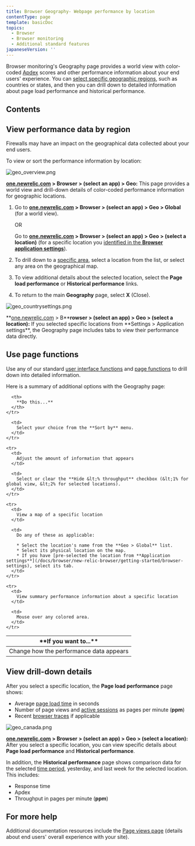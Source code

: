 ```yaml
---
title: Browser Geography- Webpage performance by location
contentType: page
template: basicDoc
topics:
  - Browser
  - Browser monitoring
  - Additional standard features
japaneseVersion: ''
---
```


Browser monitoring's Geography page provides a world view with color-coded [Apdex](/docs/apm/new-relic-apm/apdex/apdex-measuring-user-satisfaction) scores and other performance information about your end users' experience. You can [select specific geographic regions](/docs/browser/new-relic-browser/getting-started/browser-settings), such as countries or states, and then you can drill down to detailed information about page load performance and historical performance.

## Contents

## View performance data by region

<Callout variant="important">
  Firewalls may have an impact on the geographical data collected about your end users.
</Callout>

To view or sort the performance information by location:

![geo_overview.png](./images/geo_overview.png "geo_overview.png")

**[one.newrelic.com](https://one.newrelic.com) > Browser > (select an app) > Geo:** This page provides a world view and drill-down details of color-coded performance information for geographic locations.

1. Go to **[one.newrelic.com](https://one.newrelic.com) > Browser > (select an app) > Geo > Global** (for a world view).

   OR

   Go to **[one.newrelic.com](https://one.newrelic.com) > Browser > (select an app) > Geo > (select a location)** (for a specific location you [identified in the **Browser application settings**](/docs/browser/new-relic-browser/getting-started/browser-settings)).
2. To drill down to a [specific area](#drilldown), select a location from the list, or select any area on the geographical map.
3. To view additional details about the selected location, select the **Page load performance** or **Historical performance** links.
4. To return to the main **Geography** page, select **X** (Close).

![geo_countrysettings.png](./images/geo_countrysettings.png "geo_countrysettings.png")

**[one.newrelic.com](https://one.newrelic.com) > B\*\***rowser > (select an app) > Geo > (select a location):** If you selected specific locations from **Settings > Application settings\*\*, the Geography page includes tabs to view their performance data directly.

## Use page functions

Use any of our standard [user interface functions](/docs/accounts-partnerships/education/getting-started-new-relic/new-relic-user-interface) and [page functions](/docs/accounts-partnerships/education/getting-started-new-relic/standard-dashboard-features) to drill down into detailed information.

Here is a summary of additional options with the Geography page:

<Table>
  <thead>
    <tr>
      <th width={250}>
        **If you want to...**
      </th>

      <th>
        **Do this...**
      </th>
    </tr>
  </thead>

  <tbody>
    <tr>
      <td>
        Change how the performance data appears
      </td>

      <td>
        Select your choice from the **Sort by** menu.
      </td>
    </tr>

    <tr>
      <td>
        Adjust the amount of information that appears
      </td>

      <td>
        Select or clear the **Hide &lt;% throughput** checkbox (&lt;1% for global view, &lt;2% for selected locations).
      </td>
    </tr>

    <tr>
      <td>
        View a map of a specific location
      </td>

      <td>
        Do any of these as applicable:

        * Select the location's name from the **Geo > Global** list.
        * Select its physical location on the map.
        * If you have [pre-selected the location from **Application settings**](/docs/browser/new-relic-browser/getting-started/browser-settings), select its tab.
      </td>
    </tr>

    <tr>
      <td>
        View summary performance information about a specific location
      </td>

      <td>
        Mouse over any colored area.
      </td>
    </tr>
  </tbody>
</Table>

## View drill-down details

After you select a specific location, the **Page load performance** page shows:

* Average [page load time](/docs/browser/new-relic-browser/page-load-timing/page-load-timing-process) in seconds
* Number of page views and [active sessions](/docs/browser/new-relic-browser/page-load-timing/session-tracking) as pages per minute (**ppm**)
* Recent [browser traces](/docs/apm/traces/browser-traces/browser-traces) if applicable

![geo_canada.png](./images/geo_canada.png "geo_canada.png")

**[one.newrelic.com](https://one.newrelic.com) > Browser > (select an app) > Geo > (select a location):** After you select a specific location, you can view specific details about **Page load performance** and **Historical performance**.

In addition, the **Historical performance** page shows comparison data for the selected [time period](/docs/apm/new-relic-apm/ui-functions/time-picker-setting-time-periods-view-data), yesterday, and last week for the selected location. This includes:

* Response time
* Apdex
* Throughput in pages per minute (**ppm**)

## For more help

Additional documentation resources include the [Page views page](/docs/browser/new-relic-browser/dashboard-details/page-views-dashboard) (details about end users' overall experience with your site).
